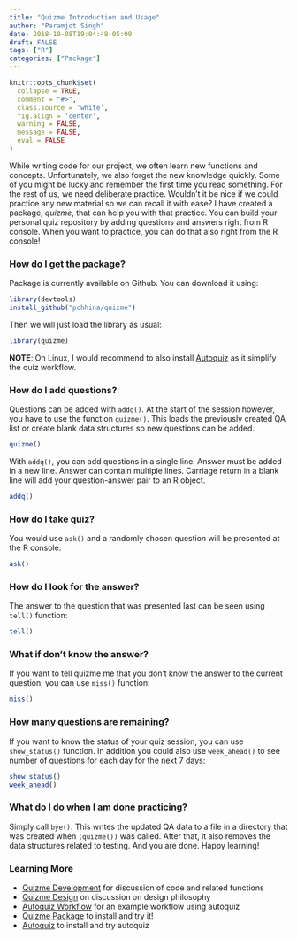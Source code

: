 ```yaml
---
title: "Quizme Introduction and Usage"
author: "Paramjot Singh"
date: 2018-10-08T19:04:48-05:00
draft: FALSE
tags: ["R"]
categories: ["Package"]
---
```


```r
knitr::opts_chunk$set(
  collapse = TRUE,
  comment = "#>",
  class.source = 'white',
  fig.align = 'center',
  warning = FALSE,
  message = FALSE,
  eval = FALSE
)
```

While writing code for our project, we often learn new functions and concepts. Unfortunately, we also forget the new knowledge quickly. Some of you might be lucky and remember the first time you read something. For the rest of us, we need deliberate practice. Wouldn't it be nice if we could practice any new material so we can recall it with ease? I have created a package, *quizme*, that can help you with that practice. You can build your personal quiz repository by adding questions and answers right from R console. When you want to practice, you can do that also right from the R console!

### How do I get the package?
Package is currently available on Github. You can download it using:
```r
library(devtools)
install_github("pchhina/quizme")
```
Then we will just load the library as usual:
```r
library(quizme)
```
**NOTE**: On Linux, I would recommend to also install [Autoquiz](https://github.com/pchhina/autoquiz) as it simplify the quiz workflow.

### How do I add questions?
Questions can be added with `addq()`. At the start of the session however, you have to use the function `quizme()`. This loads the previously created QA list or create blank data structures so new questions can be added.
```r
quizme()
```

With `addq()`, you can add questions in a single line. Answer must be added in a new line. Answer can contain multiple lines. Carriage return in a blank line will add your question-answer pair to an R object.
```r
addq()
```

### How do I take quiz?
You would use `ask()` and a randomly chosen question will be presented at the R console:
```r
ask()
```

### How do I look for the answer?
The answer to the question that was presented last can be seen using `tell()` function:
```r
tell()
```
### What if don't know the answer?
If you want to tell quizme me that you don't know the answer to the current question, you can use `miss()` function:
```r
miss()
```

### How many questions are remaining?
If you want to know the status of your quiz session, you can use `show_status()` function. In addition you could also use `week_ahead()` to see number of questions for each day for the next 7 days:
```r
show_status()
week_ahead()
```


### What do I do when I am done practicing?
Simply call `bye()`. This writes the updated QA data to a file in a directory that was created when `(quizme())` was called. After that, it also removes the data structures related to testing. And you are done. Happy learning!


### Learning More

- [Quizme Development](../quizme-development) for discussion of code and related functions
- [Quizme Design](../quizme-design) on discussion on design philosophy
- [Autoquiz Workflow](../quizme-workflow-with-autoquiz) for an example workflow using autoquiz
- [Quizme Package](https://github.com/pchhina/quizme) to install and try it!
- [Autoquiz](https://github.com/pchhina/autoquiz) to install and try autoquiz
